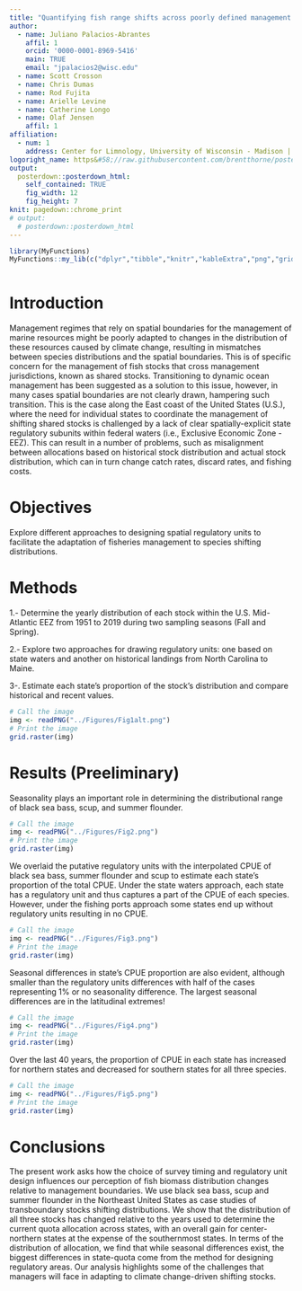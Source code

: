 ```yaml
---
title: "Quantifying fish range shifts across poorly defined management boundaries"
author:
  - name: Juliano Palacios-Abrantes
    affil: 1
    orcid: '0000-0001-8969-5416'
    main: TRUE 
    email: "jpalacios2@wisc.edu"
  - name: Scott Crosson
  - name: Chris Dumas
  - name: Rod Fujita
  - name: Arielle Levine
  - name: Catherine Longo
  - name: Olaf Jensen
    affil: 1
affiliation:
  - num: 1
    address: Center for Limnology, University of Wisconsin - Madison | jpalacios2@wisc.edu
logoright_name: https&#58;//raw.githubusercontent.com/brentthorne/posterdown/master/images/betterhexlogo.png
output: 
  posterdown::posterdown_html:
    self_contained: TRUE
    fig_width: 12
    fig_height: 7 
knit: pagedown::chrome_print
# output: 
  # posterdown::posterdown_html
---
```


```r

library(MyFunctions)
MyFunctions::my_lib(c("dplyr","tibble","knitr","kableExtra","png","grid"))



```


<!-- Some Usefull links  -->
<!-- https://stackoverflow.com/questions/67723469/rendering-html-file-from-posterdown-package-r-as-a-pdf -->
<!-- https://github.com/brentthorne/posterdown/wiki/posterdown_html -->

# Introduction

Management regimes that rely on spatial boundaries for the management of marine resources might be poorly adapted to changes in the distribution of these resources caused by climate change, resulting in mismatches between species distributions and the spatial boundaries. This is of specific concern for the management of fish stocks that cross management jurisdictions, known as shared stocks. Transitioning to dynamic ocean management has been suggested as a solution to this issue, however, in many cases spatial boundaries are not clearly drawn, hampering such transition. This is the case along the East coast of the United States (U.S.), where the need for individual states to coordinate the management of shifting shared stocks is challenged by a lack of clear spatially-explicit state regulatory subunits within federal waters (i.e., Exclusive Economic Zone -EEZ). This can result in a number of problems, such as misalignment between allocations based on historical stock distribution and actual stock distribution, which can in turn change catch rates, discard rates, and fishing costs. 

# Objectives

Explore different approaches to designing spatial regulatory units to facilitate the adaptation of fisheries management to species shifting distributions.

# Methods

1.- Determine the yearly distribution of each stock within the U.S. Mid-Atlantic EEZ from 1951 to 2019 during two sampling seasons (Fall and Spring). 

2.- Explore two approaches for drawing regulatory units: one based on state waters and another on historical landings from North Carolina to Maine. 

3-. Estimate each state’s proportion of the stock’s distribution and compare historical and recent values. 



```r

# Call the image
img <- readPNG("../Figures/Fig1alt.png")
# Print the image
grid.raster(img)
```

# Results (Preeliminary)

Seasonality plays an important role in determining the distributional range of black sea bass, scup, and summer flounder. 

```r

# Call the image
img <- readPNG("../Figures/Fig2.png")
# Print the image
grid.raster(img)
```


We overlaid the putative regulatory units with the interpolated CPUE of black sea bass, summer flounder and scup to estimate each state’s proportion of the total CPUE. Under the state waters approach, each state has a regulatory unit and thus captures a part of the CPUE of each species. However, under the fishing ports approach some states end up without regulatory units resulting in no CPUE. 


```r

# Call the image
img <- readPNG("../Figures/Fig3.png")
# Print the image
grid.raster(img)
```


Seasonal differences in state’s CPUE proportion are also evident, although smaller than the regulatory units differences with half of the cases representing 1% or no seasonality difference. The largest seasonal differences are in the latitudinal extremes!

```r

# Call the image
img <- readPNG("../Figures/Fig4.png")
# Print the image
grid.raster(img)
```


Over the last 40 years, the proportion of CPUE in each state has increased for northern states and decreased for southern states for all three species.

```r

# Call the image
img <- readPNG("../Figures/Fig5.png")
# Print the image
grid.raster(img)
```

# Conclusions

The present work asks how the choice of survey timing and regulatory unit design influences our perception of fish biomass distribution changes relative to management boundaries. We use black sea bass, scup and summer flounder in the Northeast United States as case studies of transboundary stocks shifting distributions. We show that the distribution of all three stocks has changed relative to the years used to determine the current quota allocation across states, with an overall gain for center-northern states at the expense of the southernmost states. In terms of the distribution of allocation, we find that while seasonal differences exist, the biggest differences in state-quota come from the method for designing regulatory areas. Our analysis highlights some of the challenges that managers will face in adapting to climate change-driven shifting stocks.
